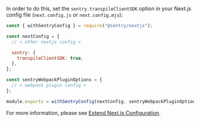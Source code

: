 In order to do this, set the `sentry.transpileClientSDK` option in your Next.js config file (`next.config.js` or `next.config.mjs`):

```javascript {filename:next.config.(js|mjs)}
const { withSentryConfig } = require("@sentry/nextjs");

const nextConfig = {
  // < other nextjs config >

  sentry: {
    transpileClientSDK: true,
  },
};

const sentryWebpackPluginOptions = {
  // < webpack plugin config >
};

module.exports = withSentryConfig(nextConfig, sentryWebpackPluginOptions);
```

For more information, please see [Extend Next.js Configuration](../manual-setup/#extend-nextjs-configuration).
